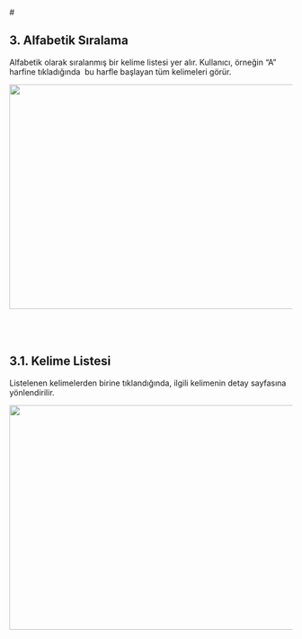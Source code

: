 
  <div style={{ borderBottom: "1px solid #ccc", width: "100%" }}></div>

<div style={{ padding: "3rem"}}>
# 

## 3. Alfabetik Sıralama

Alfabetik olarak sıralanmış bir kelime listesi yer alır. Kullanıcı, örneğin “A” harfine tıkladığında 
 bu harfle başlayan tüm kelimeleri görür. 


<img src="/img/alfabetiksiralama.png" width="800" height="400" />

<br />
<br />
<br />
<br />

## 3.1. Kelime Listesi

Listelenen kelimelerden birine tıklandığında, ilgili kelimenin detay sayfasına yönlendirilir.


<img src="/img/kelimesiralamasi.png" width="800" height="400" />

<br />
<br />
<br />
<br />

</div>